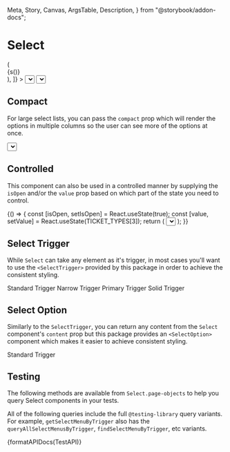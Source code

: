   Meta,
  Story,
  Canvas,
  ArgsTable,
  Description,
} from "@storybook/addon-docs";





<Meta title="Basics/Inputs/Select" />

# Select

<Description of={Select} />

<Canvas>
  <Story
    name="Select"
    decorators={[
      (s) => (
        <div style={{ display: "flex", justifyContent: "space-around" }}>
          {s()}
        </div>
      ),
    ]}
  >
    <Select
      options={["Apple", "Orange", "Cat"]}
      content={(item) => <SelectOption>{item}</SelectOption>}
      disableTransitions
    >
      {(props, item) => (
        <SelectTrigger {...props}>
          {item ? item : "Select a Fruit"}
        </SelectTrigger>
      )}
    </Select>
    <Select
      options={DEAL_STRUCTURES}
      optionToString={(i) => i.name}
      content={(item) => <SelectOption>{item.name}</SelectOption>}
      disableTransitions
    >
      {(props, item) => (
        <SelectTrigger {...props}>
          {item ? item.name : "Select With Object Values"}
        </SelectTrigger>
      )}
    </Select>
  </Story>
</Canvas>

<ArgsTable of={Select} />

## Compact

For large select lists, you can pass the `compact` prop which will
render the options in multiple columns so the user can see more
of the options at once.

<Canvas>
  <Story name="Compact Display">
    <Select
      options={TICKET_TYPES}
      optionToString={(item) => item.comment}
      onChange={action("onChange")}
      compact
    >
      {(props, item) => (
        <SelectTrigger {...props}>
          {item ? item.comment : "Ticket Type"}
        </SelectTrigger>
      )}
    </Select>
  </Story>
</Canvas>

## Controlled

This component can also be used in a controlled manner by supplying
the `isOpen` and/or the `value` prop based on which part of the state
you need to control.

<Canvas>
  <Story name="Controlled">
    <Column>
      {() => {
        const [isOpen, setIsOpen] = React.useState(true);
        const [value, setValue] = React.useState(TICKET_TYPES[3]);
        return (
          <Select
            value={value}
            isOpen={isOpen}
            onClose={(state) => {
              console.log("onClose", state);
              setIsOpen(false);
            }}
            onOpen={(state) => {
              console.log("onOpen", state);
              setIsOpen(true);
            }}
            onChange={(v, state) => {
              console.log("onChange", v, state);
              setValue(v);
            }}
            options={TICKET_TYPES}
            optionToString={(item) => item.comment}
          >
            {(props, item) => (
              <SelectTrigger {...props}>
                {item ? item.comment : "Select a Fruit"}
              </SelectTrigger>
            )}
          </Select>
        );
      }}
    </Column>
  </Story>
</Canvas>

## Select Trigger

While `Select` can take any element as it's trigger, in
most cases you'll want to use the `<SelectTrigger>` provided
by this package in order to achieve the consistent styling.

<Description of={SelectTrigger} />

<Canvas>
  <Story name="SelectTrigger" decorators={[ColumnOfItems]}>
    <SelectTrigger style={moreSpace}>Standard Trigger</SelectTrigger>
    <SelectTrigger narrow style={moreSpace}>
      Narrow Trigger
    </SelectTrigger>
    <SelectTrigger feel="primary" style={moreSpace}>
      Primary Trigger
    </SelectTrigger>
    <SelectTrigger solid feel="primary" style={moreSpace}>
      Solid Trigger
    </SelectTrigger>
  </Story>
</Canvas>

<ArgsTable of={SelectTrigger} />

## Select Option

Similarly to the `SelectTrigger`, you can return any content from the
`Select` component's `content` prop but this package provides an
`<SelectOption>` component which makes it easier to achieve consistent styling.

<Description of={SelectOption} />

<Canvas>
  <Story name="SelectOption" decorators={[ColumnOfItems]}>
    <SelectOption>Standard Trigger</SelectOption>
  </Story>
</Canvas>

<ArgsTable of={SelectOption} />

## Testing

The following methods are available from `Select.page-objects` to help
you query Select components in your tests.

All of the following queries include the full `@testing-library` query
variants. For example, `getSelectMenuByTrigger` also has the `queryAllSelectMenusByTrigger`,
`findSelectMenuByTrigger`, etc variants.

<Description>{formatAPIDocs(TestAPI)}</Description>
